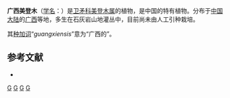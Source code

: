 {{Speciesbox
| genus = Maytenus
| species = guangxiensis
| authority = C. Y. Cheng et W. L. Sha
}}

'''广西美登木'''（[[学名|学名]]：{{lang|la|''Maytenus guangxiensis''}}）是[[卫矛科|卫矛科]][[美登木属|美登木属]]的植物，是中国的特有植物。分布于[[中国大陆|中国大陆]]的[[广西|广西]]等地，多生在石灰岩山地灌丛中，目前尚未由人工引种栽培。

其[[种加词|种加词]]“''guangxiensis''”意为“广西的”。

== 参考文献 ==
<div class="references-small">
* {{cite web| url =http://www.bioinfo.cn/db05/KmzwSpecies.php?action=view&id=3147| title =广西美登木| work =《中国高等植物数据库全库》| publisher =中国科学院微生物研究所| author =昆明植物研究所| accessdate =2009-02-23| deadurl =yes| archiveurl =https://web.archive.org/web/20160305002602/http://www.bioinfo.cn/db05/KmzwSpecies.php?action=view&id=3147| archivedate =2016-03-05}}
</div>
{{Taxonbar|from=Q11062497}}

[[Category:美登木属|G]]
[[Category:中国特有植物|G]]
[[Category:广西植物|G]]
[[Category:年描述的植物|G]]

{{植物小作品}}